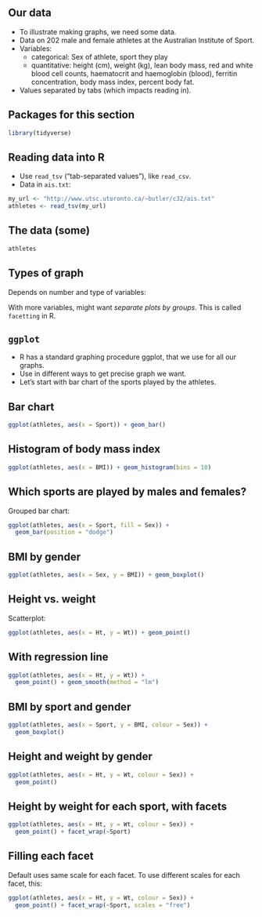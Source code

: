 ## Our data
- To illustrate making graphs, we need some data.
- Data on 202 male and female athletes at the Australian Institute of
Sport.
- Variables:
  - categorical: Sex of athlete, sport they play
  - quantitative: height (cm), weight (kg), lean body mass, red and white
  blood cell counts, haematocrit and haemoglobin (blood), ferritin
  concentration, body mass index, percent body fat.
- Values separated by tabs (which impacts reading in).

## Packages for this section

```r
library(tidyverse)
```


## Reading data into R
- Use `read_tsv` (“tab-separated values”), like `read_csv`.
- Data in `ais.txt`:

\scriptsize
```r
my_url <- "http://www.utsc.utoronto.ca/~butler/c32/ais.txt"
athletes <- read_tsv(my_url)
```
\normalsize

## The data (some)

\footnotesize
```r
athletes
```
\normalsize

## Types of graph

Depends on number and type of variables:

  \begin{tabular}{ccp{0.5\textwidth}}
    Categorical & Quantitative & Graph\\
    \hline
    1 & 0 & bar chart\\
    0 & 1 & histogram\\
    2 & 0 & grouped bar charts\\
    1 & 1 & side-by-side boxplots\\
    0 & 2 & scatterplot\\
    2 & 1 & grouped boxplots\\
    1 & 2 & scatterplot with points identified by group (eg.\ by colour)\\
    \hline
  \end{tabular}

With more variables, might want *separate plots by groups*. This is called
`facetting` in R.


## `ggplot`

- R has a standard graphing procedure ggplot, that we use for all our
graphs.
- Use in different ways to get precise graph we want.
- Let’s start with bar chart of the sports played by the athletes.

## Bar chart

```r
ggplot(athletes, aes(x = Sport)) + geom_bar()
```


## Histogram of body mass index

```r
ggplot(athletes, aes(x = BMI)) + geom_histogram(bins = 10)
```

## Which sports are played by males and females?

Grouped bar chart:

```r
ggplot(athletes, aes(x = Sport, fill = Sex)) +
  geom_bar(position = "dodge")
```

## BMI by gender

```r
ggplot(athletes, aes(x = Sex, y = BMI)) + geom_boxplot()
```

## Height vs. weight

Scatterplot:

```r
ggplot(athletes, aes(x = Ht, y = Wt)) + geom_point()
```

## With regression line

```r
ggplot(athletes, aes(x = Ht, y = Wt)) +
  geom_point() + geom_smooth(method = "lm")
```

## BMI by sport and gender

```r
ggplot(athletes, aes(x = Sport, y = BMI, colour = Sex)) +
  geom_boxplot()
```

## Height and weight by gender

```r
ggplot(athletes, aes(x = Ht, y = Wt, colour = Sex)) +
  geom_point()
```

## Height by weight for each sport, with facets

```r
ggplot(athletes, aes(x = Ht, y = Wt, colour = Sex)) +
  geom_point() + facet_wrap(~Sport)
```

## Filling each facet

Default uses same scale for each facet. To use different scales for each
facet, this:

\small
```r
ggplot(athletes, aes(x = Ht, y = Wt, colour = Sex)) +
  geom_point() + facet_wrap(~Sport, scales = "free")
```
\normalsize
